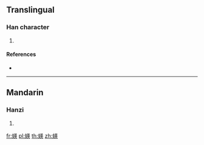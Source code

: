 {{character info/new}}
==Translingual==

===Han character===
{{Han char|rn=142|rad=虫|as=09|sn=15|four=54135|canj=LITLK}}

# {{defn|Han|sort=虫09}}

====References====
* {{Han ref|kx=1090.180|dkj=33302|dj=1556.120|hdz=42867.150|uh=8767|ud=34663|bh=E7BF|bd=59327}}

----

==Mandarin==

===Hanzi===
{{cmn-hanzi|pin=[[kuí]] ([[kui2]]), [[yīng]] ([[ying1]])|wg=k'uei<sup>2</sup>, ying<sup>1</sup>}}

# {{defn|lang=cmn|sort=虫09}}

[[fr:蝧]]
[[pl:蝧]]
[[th:蝧]]
[[zh:蝧]]
